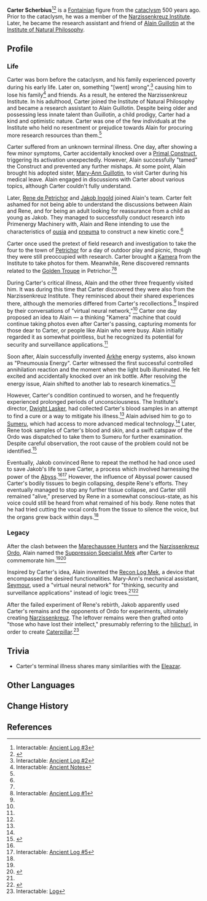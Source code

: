 {{Character Infobox
|type             = Mentioned
|caption          = Carter's remains in the [[Institute of Natural Philosophy]]
|region           = Fontaine
|affiliation      = Narzissenkreuz Institute
|affiliationNote  = formerly
|affiliation2     = Institute of Natural Philosophy
|title            = 
}}
'''Carter Scherbius'''<ref name="Log3">Interactable: [[Ancient Log#Ancient Log #3|Ancient Log #3]]</ref><ref name="Suppression">{{Ref/Enemy|Suppression Specialist Mek}}</ref> is a [[Fontaine|Fontainian]] figure from the [[cataclysm]] 500 years ago. Prior to the cataclysm, he was a member of the [[Narzissenkreuz Institute]]. Later, he became the research assistant and friend of [[Alain Guillotin]] at the [[Institute of Natural Philosophy]].

==Profile==
===Life===
Carter was born before the cataclysm, and his family experienced poverty during his early life. Later on, something "[went] wrong",<ref name="Log2">Interactable: [[Ancient Log#Ancient Log #2|Ancient Log #2]]</ref> causing him to lose his family<ref name="Notes">Interactable: [[Court of Fontaine Region#Ancient Notes|Ancient Notes]]</ref> and friends. As a result, he entered the Narzissenkreuz Institute. In his adulthood, Carter joined the Institute of Natural Philosophy and became a research assistant to Alain Guillotin. Despite being older and possessing less innate talent than Guillotin, a child prodigy, Carter had a kind and optimistic nature. Carter was one of the few individuals at the Institute who held no resentment or prejudice towards Alain for procuring more research resources than them.<ref name="Log2" />

Carter suffered from an unknown terminal illness. One day, after showing a few minor symptoms, Carter accidentally knocked over a [[Primal Construct]], triggering its activation unexpectedly. However, Alain successfully "tamed" the Construct and prevented any further mishaps. At some point, Alain brought his adopted sister, [[Mary-Ann Guillotin]], to visit Carter during his medical leave. Alain engaged in discussions with Carter about various topics, although Carter couldn't fully understand.

Later, [[Rene de Petrichor]] and [[Jakob Ingold]] joined Alain's team. Carter felt ashamed for not being able to understand the discussions between Alain and Rene, and for being an adult looking for reassurance from a child as young as Jakob. They managed to successfully conduct research into Primenergy Machinery with, Alain and Rene intending to use the characteristics of [[ousia]] and [[pneuma]] to construct a new kinetic core.<ref name="Log2" />

Carter once used the pretext of field research and investigation to take the four to the town of [[Petrichor]] for a day of outdoor play and picnic, though they were still preoccupied with research. Carter brought a [[Kamera]] from the Institute to take photos for them. Meanwhile, Rene discovered remnants related to the [[Golden Troupe (Faction)|Golden Troupe]] in Petrichor.<ref name="Log2" /><ref name="Log1">Interactable: [[Ancient Log#Ancient Log #1|Ancient Log #1]]</ref>

During Carter's critical illness, Alain and the other three frequently visited him. It was during this time that Carter discovered they were also from the Narzissenkreuz Institute. They reminisced about their shared experiences there, although the memories differed from Carter's recollections.<ref name="Log2" /> Inspired by their conversations of "virtual neural network,"<ref name="Log1" /> Carter one day proposed an idea to Alain &mdash; a thinking "Kamera" machine that could continue taking photos even after Carter's passing, capturing moments for those dear to Carter, or people like Alain who were busy. Alain initially regarded it as somewhat pointless, but he recognized its potential for security and surveillance applications.<ref name="Log2" />

Soon after, Alain successfully invented [[Arkhe]] energy systems, also known as "Pneumousia Energy". Carter witnessed the first successful controlled annihilation reaction and the moment when the light bulb illuminated. He felt excited and accidentally knocked over an ink bottle. After resolving the energy issue, Alain shifted to another lab to research kinematics.<ref name="Log2" />

However, Carter's condition continued to worsen, and he frequently experienced prolonged periods of unconsciousness. The Institute's director, [[Dwight Lasker]], had collected Carter's blood samples in an attempt to find a cure or a way to mitigate his illness.<ref name="Notes" /> Alain advised him to go to [[Sumeru]], which had access to more advanced medical technology.<ref name="Log1" /> Later, Rene took samples of Carter's blood and skin, and a swift catspaw of the Ordo was dispatched to take them to Sumeru for further examination. Despite careful observation, the root cause of the problem could not be identified.<ref name="Page5">{{Ref/Item|Enigmatic Page (V)}}</ref>

Eventually, Jakob convinced Rene to repeat the method he had once used to save Jakob's life to save Carter, a process which involved harnessing the power of the [[Abyss]].<ref name="Page5" /><ref name="Log5">Interactable: [[Ancient Log#Ancient Log #5|Ancient Log #5]]</ref> However, the influence of Abyssal power caused Carter's bodily tissues to begin collapsing, despite Rene's efforts. They eventually managed to stop any further tissue collapse, and Carter still remained "alive," preserved by Rene in a somewhat conscious-state, as his voice could still be heard from what remained of his body. Rene notes that he had tried cutting the vocal cords from the tissue to silence the voice, but the organs grew back within days.<ref name="Page5" />

===Legacy===
After the clash between the [[Marechaussee Phantom|Marechaussee Hunters]] and the [[Narzissenkreuz Ordo]], Alain named the [[Suppression Specialist Mek]] after Carter to commemorate him.<ref name="Suppression"/><ref>{{Ref/Enemy|Recon Log Mek}}</ref>

Inspired by Carter's idea, Alain invented the [[Recon Log Mek]], a device that encompassed the desired functionalities. Mary-Ann's mechanical assistant, [[Seymour]], used a "virtual neural network" for "thinking, security and surveillance applications" instead of logic trees.<ref name="Log2" /><ref>{{Ref/Item|Enigmatic Page (XII)}}</ref>

After the failed experiment of Rene's rebirth, Jakob apparently used Carter's remains and the opponents of Ordo for experiments, ultimately creating [[Narzissenkreuz]]. The leftover remains were then grafted onto "those who have lost their intellect," presumably referring to the [[hilichurl]], in order to create [[Caterpillar]].<ref name=":0">Interactable: [[??? (Fontaine)#Log|Log]]</ref>

==Trivia==
* Carter's terminal illness shares many similarities with the [[Eleazar]].

==Other Languages==
{{Other Languages|default_hidden=1
|en      = Carter Scherbius
|zhs     = 卡特・谢尔比乌斯
|zhs_rm  = Kǎtè Xiè'ěrbǐwūsī
|zht     = 卡特・謝爾比烏斯
|zht_rm  = Kǎtè Xiè'ěrbǐwūsī
|ja      = カーター・シェルビウス
|ja_rm   = Kaataa Sherubiusu
|ko      = 카터<・: >슈르비우스
|es      = Carter Scherbius
|fr      = Carter Scherbius
|ru      = Картер Шербиус
|th      = Carter Scherbius
|vi      = Carter Scherbius
|de      = Carter Scherbius
|id      = Carter Scherbius
|pt      = Carter Scherbius
|tr      = Carter Scherbius
|it      = Carter Scherbius
}}

==Change History==
{{Change History|introduced=4.0}}

==References==
{{Reflist}}